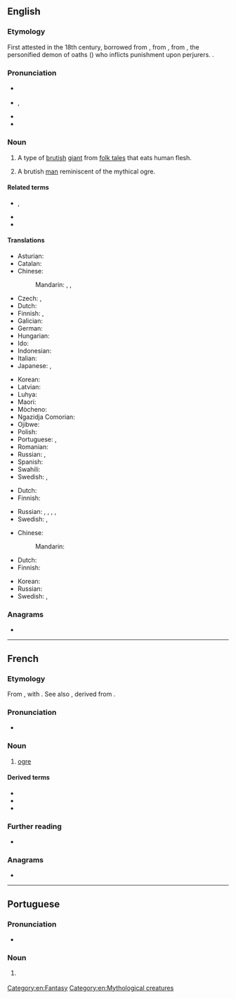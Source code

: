 {{also|Ogre}}
==English==
{{was wotd|2009|April|11}}
{{wikipedia}}

===Etymology===
First attested in the 18th century, borrowed from {{bor|notext=1|en|fr|ogre}}, from {{der|en|la|Orcus||god of the underworld}}, from {{der|en|grc|Όρκος}}, the personified demon of oaths ({{m|grc|ὅρκος||oath}}) who inflicts punishment upon perjurers. {{doublet|en|orc}}.

===Pronunciation===
* {{a|UK}} {{IPA|/ˈəʊ.ɡə/|lang=en}}
* {{a|US}} {{enPR|ōʹgûr}}, {{IPA|/ˈoʊ.ɡɚ/|lang=en}}
* {{audio|en-us-ogre.ogg|Audio (US)|lang=en}}
* {{rhymes|əʊɡə(r)|lang=en}}

===Noun===
{{en-noun}}

# {{lb|en|mythology}} A type of [[brutish]] [[giant]] from [[folk tale]]s that eats human flesh.
# {{lb|en|figuratively}} A brutish [[man]] reminiscent of the mythical ogre.

====Related terms====
* {{l|en|ogreish}}, {{l|en|ogrish}}
* {{l|en|ogress}}
* {{l|en|ogry}}

====Translations====
{{trans-top|brutish giant}}
* Asturian: {{t|ast|ogru|m}}
* Catalan: {{t|ca|ogre|m}}
* Chinese:
*: Mandarin: {{t|cmn|食人魔|tr=shírénmó|sc=Hani}}, {{t+|cmn|怪物|tr=guàiwù|sc=Hani}}, {{t+|cmn|鬼|tr=guǐ|sc=Hani}}
* Czech: {{t|cs|obr lidožrout|m}}, {{t|cs|zlobr|m}}
* Dutch: {{t+|nl|oger}}
* Finnish: {{t+|fi|jättiläinen}}, {{t+|fi|jätti}}
* Galician: {{t|gl|ogro|m}}
* German: {{t+|de|Oger|m}}
* Hungarian: {{t+|hu|ogre}}
* Ido: {{t+|io|ogro}}
* Indonesian: {{t|id|buto}}
* Italian: {{t+|it|orco|m}}
* Japanese: {{t+|ja|鬼|tr=[[おに]], oni|sc=Jpan}}, {{t+|ja|オーガ|tr=ōga|sc=Jpan}}
{{trans-mid}}
* Korean: {{t|ko|오거}}
* Latvian: {{t|lv|cilvēkēdājs}}
* Luhya: {{t|luy|okundu}}
* Maori: {{t|mi|kākarepō}}
* Mòcheno: {{t|mhn|ork}}
* Ngazidja Comorian: {{t|zdj|dzimku|c5|c6}}
* Ojibwe: {{t|oj|wiindigoo|sc=Cans}}
* Polish: {{t+|pl|ogr|m}}
* Portuguese: {{t+|pt|ogro|m}}, {{t+|pt|ogre|m}}
* Romanian: {{t+|ro|căpcăun|m}}
* Russian: {{t|ru|велика́н-людое́д|m}}, {{t+|ru|людое́д|m}}
* Spanish: {{t+|es|ogro|m}}
* Swahili: {{t|sw|pandikizi la mtu}}
* Swedish: {{t+|sv|rese}}, {{t+|sv|jätte|c}}
{{trans-bottom}}

{{trans-top|brutish man}}
* Dutch: {{t+|nl|boeman}}
* Finnish: {{t+|fi|raakalainen}}
{{trans-mid}}
* Russian: {{t+|ru|зверь|m}}, {{t+|ru|чудо́вище|m}}, {{t+|ru|и́зверг|m}}, {{t|ru|скоти|m|alt=скот}}, {{t+|ru|скоти́на|f}}
* Swedish: {{t+|sv|best}}, {{t+|sv|troll}}
{{trans-bottom}}

{{trans-top|large beast}}
* Chinese:
*: Mandarin: {{t+|cmn|怪物|tr=guàiwù|sc=Hani}}
* Dutch: {{t+|nl|ondier|n}}
* Finnish: {{t+|fi|hirviö}}
{{trans-mid}}
* Korean: {{t|ko|오거}}
* Russian: {{t+|ru|чудо́вище|n}}
* Swedish: {{t+|sv|best}}, {{t+|sv|odjur|n}}
{{trans-bottom}}

===Anagrams===
* {{anagrams|en|Geor.|Gero|Gore|Rego|ergo|ergo-|goer|gore|rego}}

[[Category:en:Fantasy]]
[[Category:en:Mythological creatures]]

----

==French==

===Etymology===
From {{inh|fr|la|Orcus}}, with {{glossary|metathesis}}. See also {{m|fr|lutin}}, derived from {{m+|la|Neptunus}}.

===Pronunciation===
* {{fr-IPA}}

===Noun===
{{fr-noun|m|f=ogresse}}

# {{lb|fr|mythology}} [[#English|ogre]]

====Derived terms====
* {{l|fr|l'ogre de Corse|gloss={{w|Napoleon Bonaparte}}}}
* {{l|fr|ogrerie}}
* {{l|fr|ogresque}}

===Further reading===
* {{R:TLFi}}

===Anagrams===
* {{l|fr|orge}}

----

==Portuguese==

===Pronunciation===
* {{a|PT}} {{IPA|/ˈɔɣɾɨ/|lang=pt}}

===Noun===
{{pt-noun|m|s|f=ogra}}

# {{lb|pt|Portugal}} {{alternative form of|ogro|lang=pt}}